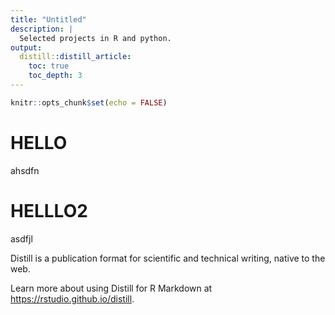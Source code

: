 ```yaml
---
title: "Untitled"
description: |
  Selected projects in R and python.
output: 
  distill::distill_article:
    toc: true
    toc_depth: 3
---
```


```r
knitr::opts_chunk$set(echo = FALSE)
```

# HELLO
ahsdfn

# HELLLO2
asdfjl

Distill is a publication format for scientific and technical writing, native to the web. 

Learn more about using Distill for R Markdown at <https://rstudio.github.io/distill>.





